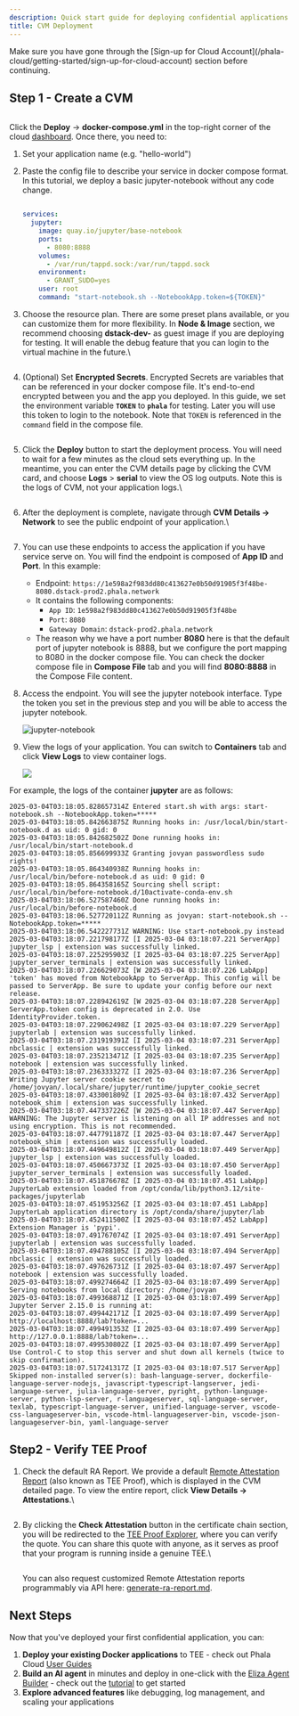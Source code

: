 ```yaml
---
description: Quick start guide for deploying confidential applications on Phala Cloud.
title: CVM Deployment
---
```



<Note type="warning">
Make sure you have gone through the [Sign-up for Cloud Account](/phala-cloud/getting-started/sign-up-for-cloud-account) section before continuing.
</Note>

## Step 1 - Create a CVM

<Frame caption="Create CVM">
    <img src="/images/image (2).png" alt="" />
</Frame>

Click the **Deploy** -> **docker-compose.yml** in the top-right corner of the cloud [dashboard](https://cloud.phala.network/dashboard). Once there, you need to:

1. Set your application name (e.g. "hello-world")
2.  Paste the config file to describe your service in docker compose format. In this tutorial, we deploy a basic jupyter-notebook without any code change.

    <Frame caption="Docker Compose File">
        <img src="/images/image (1) (1).png" alt="" />
    </Frame>

    ```yaml
    services:
      jupyter:
        image: quay.io/jupyter/base-notebook
        ports:
          - 8080:8888
        volumes:
          - /var/run/tappd.sock:/var/run/tappd.sock
        environment:
          - GRANT_SUDO=yes
        user: root
        command: "start-notebook.sh --NotebookApp.token=${TOKEN}"
    ```
3.  Choose the resource plan. There are some preset plans available, or you can customize them for more flexibility. In **Node & Image** section, we recommend choosing **dstack-dev-** as guest image if you are deploying for testing. It will enable the debug feature that you can login to the virtual machine in the future.\


    <Frame caption="Compute Resources">
        <img src="/images/image (2) (1).png" alt="" />
    </Frame>
4.  (Optional) Set **Encrypted Secrets**. Encrypted Secrets are variables that can be referenced in your docker compose file. It's end-to-end encrypted between you and the app you deployed. In this guide, we set the environment variable **`TOKEN`** to **`phala`** for testing. Later you will use this token to login to the notebook. Note that `TOKEN` is referenced in the `command` field in the compose file.\
    &#x20; &#x20;

    <Frame caption="Encrypted Secrets">
        <img src="/images/image (3).png" alt="" />
    </Frame>
5.  Click the **Deploy** button to start the deployment process. You will need to wait for a few minutes as the cloud sets everything up. In the meantime, you can enter the CVM details page by clicking the CVM card, and choose **Logs** > **serial** to view the OS log outputs. Note this is the logs of CVM, not your application logs.\


    <div align="center"><Frame caption="The CVM is starting">
        <img src="/images/image (4).png" alt="" />
    </Frame></div>

    <Frame caption="View CVM serial logs">
        <img src="/images/image (5).png" alt="" />
    </Frame>
6.  After the deployment is complete, navigate through **CVM Details → Network** to see the public endpoint of your application.\


    <Frame caption="App Endpoints">
        <img src="/images/image (24).png" alt="" />
    </Frame>
7. You can use these endpoints to access the application if you have service serve on. You will find the endpoint is composed of **App ID** and **Port**. In this example:
   * Endpoint: `https://1e598a2f983dd80c413627e0b50d91905f3f48be-8080.dstack-prod2.phala.network`&#x20;
   * It contains the following components:
     * `App ID`: `1e598a2f983dd80c413627e0b50d91905f3f48be`
     * `Port`: `8080`
     * `Gateway Domain`: `dstack-prod2.phala.network`
   * The reason why we have a port number **8080** here is that the default port of jupyter notebook is 8888, but we configure the port mapping to 8080 in the docker compose file. You can check the docker compose file in **Compose File** tab and you will find **8080:8888** in the Compose File content.
8.  Access the endpoint. You will see the jupyter notebook interface. Type the token you set in the previous step and you will be able to access the jupyter notebook.

    <Frame caption="Access your app">
        <img src="/images/cloud-jupyter-notebook.png" alt="jupyter-notebook" />
    </Frame>
9.  View the logs of your application. You can switch to **Containers** tab and click **View Logs** to view container logs.&#x20;

    <Frame>
        <img src="/images/image (7).png" />
    </Frame>

For example, the logs of the container **jupyter** are as follows:

```
2025-03-04T03:18:05.828657314Z Entered start.sh with args: start-notebook.sh --NotebookApp.token=*****
2025-03-04T03:18:05.842663875Z Running hooks in: /usr/local/bin/start-notebook.d as uid: 0 gid: 0
2025-03-04T03:18:05.842682502Z Done running hooks in: /usr/local/bin/start-notebook.d
2025-03-04T03:18:05.856699933Z Granting jovyan passwordless sudo rights!
2025-03-04T03:18:05.864340938Z Running hooks in: /usr/local/bin/before-notebook.d as uid: 0 gid: 0
2025-03-04T03:18:05.864358165Z Sourcing shell script: /usr/local/bin/before-notebook.d/10activate-conda-env.sh
2025-03-04T03:18:06.527587460Z Done running hooks in: /usr/local/bin/before-notebook.d
2025-03-04T03:18:06.527720112Z Running as jovyan: start-notebook.sh --NotebookApp.token=*****
2025-03-04T03:18:06.542227731Z WARNING: Use start-notebook.py instead
2025-03-04T03:18:07.221798177Z [I 2025-03-04 03:18:07.221 ServerApp] jupyter_lsp | extension was successfully linked.
2025-03-04T03:18:07.225295903Z [I 2025-03-04 03:18:07.225 ServerApp] jupyter_server_terminals | extension was successfully linked.
2025-03-04T03:18:07.226629073Z [W 2025-03-04 03:18:07.226 LabApp] 'token' has moved from NotebookApp to ServerApp. This config will be passed to ServerApp. Be sure to update your config before our next release.
2025-03-04T03:18:07.228942619Z [W 2025-03-04 03:18:07.228 ServerApp] ServerApp.token config is deprecated in 2.0. Use IdentityProvider.token.
2025-03-04T03:18:07.229062498Z [I 2025-03-04 03:18:07.229 ServerApp] jupyterlab | extension was successfully linked.
2025-03-04T03:18:07.231919391Z [I 2025-03-04 03:18:07.231 ServerApp] nbclassic | extension was successfully linked.
2025-03-04T03:18:07.235213471Z [I 2025-03-04 03:18:07.235 ServerApp] notebook | extension was successfully linked.
2025-03-04T03:18:07.236333327Z [I 2025-03-04 03:18:07.236 ServerApp] Writing Jupyter server cookie secret to /home/jovyan/.local/share/jupyter/runtime/jupyter_cookie_secret
2025-03-04T03:18:07.433001809Z [I 2025-03-04 03:18:07.432 ServerApp] notebook_shim | extension was successfully linked.
2025-03-04T03:18:07.447337226Z [W 2025-03-04 03:18:07.447 ServerApp] WARNING: The Jupyter server is listening on all IP addresses and not using encryption. This is not recommended.
2025-03-04T03:18:07.447791187Z [I 2025-03-04 03:18:07.447 ServerApp] notebook_shim | extension was successfully loaded.
2025-03-04T03:18:07.449649812Z [I 2025-03-04 03:18:07.449 ServerApp] jupyter_lsp | extension was successfully loaded.
2025-03-04T03:18:07.450667373Z [I 2025-03-04 03:18:07.450 ServerApp] jupyter_server_terminals | extension was successfully loaded.
2025-03-04T03:18:07.451876678Z [I 2025-03-04 03:18:07.451 LabApp] JupyterLab extension loaded from /opt/conda/lib/python3.12/site-packages/jupyterlab
2025-03-04T03:18:07.451953256Z [I 2025-03-04 03:18:07.451 LabApp] JupyterLab application directory is /opt/conda/share/jupyter/lab
2025-03-04T03:18:07.452411500Z [I 2025-03-04 03:18:07.452 LabApp] Extension Manager is 'pypi'.
2025-03-04T03:18:07.491767074Z [I 2025-03-04 03:18:07.491 ServerApp] jupyterlab | extension was successfully loaded.
2025-03-04T03:18:07.494788105Z [I 2025-03-04 03:18:07.494 ServerApp] nbclassic | extension was successfully loaded.
2025-03-04T03:18:07.497626731Z [I 2025-03-04 03:18:07.497 ServerApp] notebook | extension was successfully loaded.
2025-03-04T03:18:07.499274664Z [I 2025-03-04 03:18:07.499 ServerApp] Serving notebooks from local directory: /home/jovyan
2025-03-04T03:18:07.499368871Z [I 2025-03-04 03:18:07.499 ServerApp] Jupyter Server 2.15.0 is running at:
2025-03-04T03:18:07.499442171Z [I 2025-03-04 03:18:07.499 ServerApp] http://localhost:8888/lab?token=...
2025-03-04T03:18:07.499491353Z [I 2025-03-04 03:18:07.499 ServerApp]     http://127.0.0.1:8888/lab?token=...
2025-03-04T03:18:07.499530802Z [I 2025-03-04 03:18:07.499 ServerApp] Use Control-C to stop this server and shut down all kernels (twice to skip confirmation).
2025-03-04T03:18:07.517241317Z [I 2025-03-04 03:18:07.517 ServerApp] Skipped non-installed server(s): bash-language-server, dockerfile-language-server-nodejs, javascript-typescript-langserver, jedi-language-server, julia-language-server, pyright, python-language-server, python-lsp-server, r-languageserver, sql-language-server, texlab, typescript-language-server, unified-language-server, vscode-css-languageserver-bin, vscode-html-languageserver-bin, vscode-json-languageserver-bin, yaml-language-server
```

## Step2 - Verify TEE Proof

1.  Check the default RA Report. We provide a default [Remote Attestation Report](https://sgx101.gitbook.io/sgx101/sgx-bootstrap/attestation#remote-attestation-primitives) (also known as TEE Proof), which is displayed in the CVM detailed page. To view the entire report, click **View Details → Attestations**.\


    <Frame caption="Attestations">
        <img src="/images/image (9).png" alt="" />
    </Frame>
2.  By clicking the **Check Attestation** button in the certificate chain section, you will be redirected to the [TEE Proof Explorer](https://proof.t16z.com/), where you can verify the quote. You can share this quote with anyone, as it serves as proof that your program is running inside a genuine TEE.\


    <Frame caption="Check Attestation">
        <img src="/images/image (8).png" alt="" />
    </Frame>

    You can also request customized Remote Attestation reports programmably via API here: [generate-ra-report.md](/phala-cloud/networking/generate-ra-report).

## Next Steps

Now that you've deployed your first confidential application, you can:

1. **Deploy your existing Docker applications** to TEE - check out Phala Cloud [User Guides](/phala-cloud/getting-started/overview)
2. **Build an AI agent** in minutes and deploy in one-click with the [Eliza Agent Builder](https://cloud.phala.network/eliza) - check out the [tutorial](https://phala.network/posts/guide-to-exploring-the-phala-cloud-agent-builder) to get started
3. **Explore advanced features** like debugging, log management, and scaling your applications
